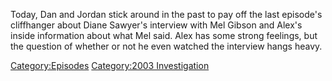 {{DEFAULTSORT:
    #_EPISODE_0807:February 17, 2004
}}{{Episode
    | title           = February 17, 2004
    | caption         = Listen to this episode on [https://knowledgefight.libsyn.com/807-february-17-2004 Libsyn] [https://open.spotify.com/episode/54n0xMCa6SgsdfQ4luuGrs Spotify], Read the [[Transcript/807: February 17, 2004|Unofficial Transcript]]
    | episodeNumber   = 807
    | length          = 01:33:23
    | airDate         = May 15, 2023
    | coverageDate    = February 17, 2004
    | episodeType     = [[:Category:2003 Investigation|2003 Investigation]]
    | appearance      = [[Mel Gibson]], [[Diane Sawyer]], [[Abraham Foxman]]
    | previousEpisode = [[806: Chatting with Erica Lafferty]]
    | nextEpisode     = [[808: May 15, 2023]]
}}

{{Stub}}

Today, Dan and Jordan stick around in the past to pay off the last episode's cliffhanger about Diane Sawyer's interview with Mel Gibson and Alex's inside information about what Mel said.  Alex has some strong feelings, but the question of whether or not he even watched the interview hangs heavy.

[[Category:Episodes]]
[[Category:2003 Investigation]]
